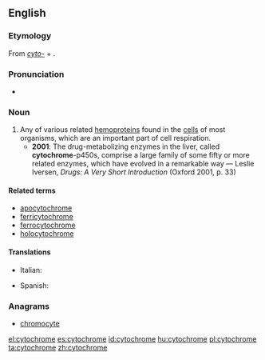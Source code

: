 ==English==
{{wikipedia}}

===Etymology===
From ''[[cyto-]]'' + {{etyl|grc}} {{term|χρῶμα||colour|tr=khrōma|lang=grc}}.

===Pronunciation===
* {{IPA|/ˈsaɪtəkɹəʊm/}}

===Noun===
{{en-noun}}

# Any of various related [[hemoprotein]]s found in the [[cells]] of most organisms, which are an important part of cell respiration.
#* '''2001''': The drug-metabolizing enzymes in the liver, called '''cytochrome'''-p450s, comprise a large family of some fifty or more related enzymes, which have evolved in a remarkable way — Leslie Iversen, ''Drugs: A Very Short Introduction'' (Oxford 2001, p. 33)

====Related terms====
* [[apocytochrome]]
* [[ferricytochrome]]
* [[ferrocytochrome]]
* [[holocytochrome]]

====Translations====
{{trans-top|hemoprotein compound}}
* Italian: {{t-|it|citocromo|m}}
{{trans-mid}}
* Spanish: {{t-|es|citocromo|m}}
{{trans-bottom}}

===Anagrams===
* [[chromocyte#English|chromocyte]]

[[el:cytochrome]]
[[es:cytochrome]]
[[id:cytochrome]]
[[hu:cytochrome]]
[[pl:cytochrome]]
[[ta:cytochrome]]
[[zh:cytochrome]]